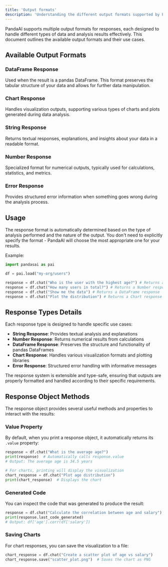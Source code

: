 ```yaml
---
title: 'Output formats'
description: 'Understanding the different output formats supported by PandaAI'
---
```


PandaAI supports multiple output formats for responses, each designed to handle different types of data and analysis results effectively. This document outlines the available output formats and their use cases.

## Available Output Formats

### DataFrame Response
Used when the result is a pandas DataFrame. This format preserves the tabular structure of your data and allows for further data manipulation.

### Chart Response
Handles visualization outputs, supporting various types of charts and plots generated during data analysis.

### String Response
Returns textual responses, explanations, and insights about your data in a readable format.

### Number Response
Specialized format for numerical outputs, typically used for calculations, statistics, and metrics.

### Error Response
Provides structured error information when something goes wrong during the analysis process.

## Usage

The response format is automatically determined based on the type of analysis performed and the nature of the output. You don't need to explicitly specify the format - PandaAI will choose the most appropriate one for your results.

Example:
```python
import pandasai as pai

df = pai.load("my-org/users")

response = df.chat("Who is the user with the highest age?") # Returns a String response
response = df.chat("How many users in total?") # Returns a Number response
response = df.chat("Show me the data") # Returns a DataFrame response
response = df.chat("Plot the distribution") # Returns a Chart response
```

## Response Types Details

Each response type is designed to handle specific use cases:

- **String Response**: Provides textual analysis and explanations
- **Number Response**: Returns numerical results from calculations
- **DataFrame Response**: Preserves the structure and functionality of pandas DataFrames
- **Chart Response**: Handles various visualization formats and plotting libraries
- **Error Response**: Structured error handling with informative messages

The response system is extensible and type-safe, ensuring that outputs are properly formatted and handled according to their specific requirements.

## Response Object Methods

The response object provides several useful methods and properties to interact with the results:

### Value Property
By default, when you print a response object, it automatically returns its `.value` property:

```python
response = df.chat("What is the average age?")
print(response)  # Automatically calls response.value
# Output: The average age is 34.5 years

# For charts, printing will display the visualization
chart_response = df.chat("Plot age distribution")
print(chart_response)  # Displays the chart
```

### Generated Code
You can inspect the code that was generated to produce the result:

```python
response = df.chat("Calculate the correlation between age and salary")
print(response.last_code_generated)
# Output: df['age'].corr(df['salary'])
```

### Saving Charts
For chart responses, you can save the visualization to a file:

```python
chart_response = df.chat("Create a scatter plot of age vs salary")
chart_response.save("scatter_plot.png")  # Saves the chart as PNG
```